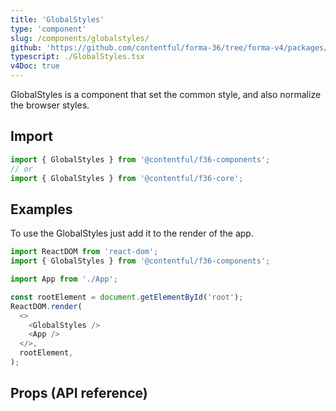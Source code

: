 ```yaml
---
title: 'GlobalStyles'
type: 'component'
slug: /components/globalstyles/
github: 'https://github.com/contentful/forma-36/tree/forma-v4/packages/core/src/GlobalStyles'
typescript: ./GlobalStyles.tsx
v4Doc: true
---
```



GlobalStyles is a component that set the common style, and also normalize the browser styles.

## Import

```js static=true
import { GlobalStyles } from '@contentful/f36-components';
// or
import { GlobalStyles } from '@contentful/f36-core';
```

## Examples

To use the GlobalStyles just add it to the render of the app.

```js static=true
import ReactDOM from 'react-dom';
import { GlobalStyles } from '@contentful/f36-components';

import App from './App';

const rootElement = document.getElementById('root');
ReactDOM.render(
  <>
    <GlobalStyles />
    <App />
  </>,
  rootElement,
);
```

## Props (API reference)

<Props of="GlobalStyles" />
